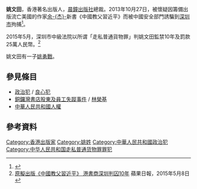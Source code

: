 '''姚文田'''，香港著名出版人，[[晨鐘出版社|晨鐘出版社]]總裁。2013年10月27日，被懷疑因籌備出版流亡美國的作家[[余杰|余-{杰}-]]新書《中國教父習近平》而被中國安全部門誘騙到[[深圳市|深圳市]]拘捕<ref>{{Cite web |url=http://hk.apple.nextmedia.com/international/art/20140122/18601355 |title=擬推余杰轟習近平新書 港出版社老闆深圳被捕 |accessdate=2014-01-22 |archive-date=2014-01-25 |archive-url=https://web.archive.org/web/20140125031037/http://hk.apple.nextmedia.com/international/art/20140122/18601355 |dead-url=no }}</ref>。

2015年5月，深圳市中級法院以所谓「走私普通貨物罪」判姚文田監禁10年及罰款25萬人民幣。<ref>[http://hk.apple.nextmedia.com/news/first/20140508/18713150 原擬出版《中國教父習近平》 港書商深圳判囚10年] {{Wayback|url=http://hk.apple.nextmedia.com/news/first/20140508/18713150 |date=20160304125916 }} 蘋果日報，2015年5月8日</ref>

姚文田有一子[[姚勇戰|姚勇戰]]。

==參見條目==
* [[政治犯|政治犯]] / [[良心犯|良心犯]]
* [[銅鑼灣書店股東及員工失蹤事件|銅鑼灣書店股東及員工失蹤事件]] / [[林榮基|林榮基]]
* [[中華人民共和國人權|中華人民共和國人權]]

==參考資料==
{{reflist}}

[[Category:香港出版家|Category:香港出版家]]
[[Category:姚姓|Category:姚姓]]
[[Category:中華人民共和國政治犯|Category:中華人民共和國政治犯]]
[[Category:中华人民共和国走私普通货物罪罪犯|Category:中华人民共和国走私普通货物罪罪犯]]